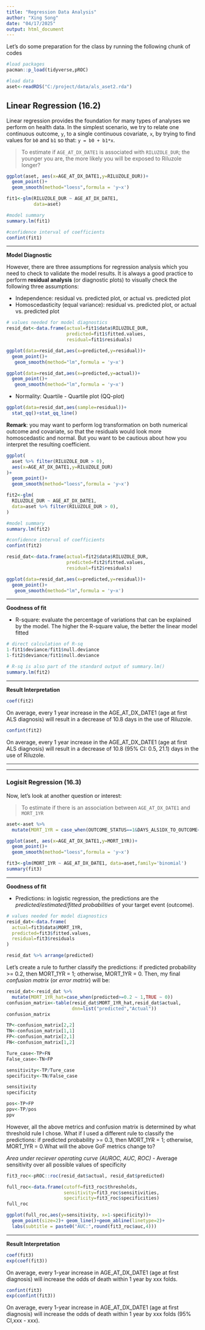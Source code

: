 ```yaml
---
title: "Regression Data Analysis"
author: "Xing Song"
date: "04/17/2025"
output: html_document
---
```


Let's do some preparation for the class by running the following chunk of codes

```r
#load packages
pacman::p_load(tidyverse,pROC)

#load data
aset<-readRDS("C:/project/data/als_aset2.rda")
```


## Linear Regression (16.2)

Linear regression provides the foundation for many types of analyses we perform on health data. In the simplest scenario, we try to relate one continuous outcome, `y`, to a single continuous covariate, `x`, by trying to find values for `b0` and `b1` so that: 
`y = b0 + b1*x`. 

> To estimate if `AGE_AT_DX_DATE1` is associated with `RILUZOLE_DUR`; the younger you are, the more likely you will be exposed to Riluzole longer? 

```r
ggplot(aset, aes(x=AGE_AT_DX_DATE1,y=RILUZOLE_DUR))+
  geom_point()+
  geom_smooth(method="loess",formula = 'y~x')
```


```r
fit1<-glm(RILUZOLE_DUR ~ AGE_AT_DX_DATE1, 
          data=aset)

#model summary
summary.lm(fit1)

#confidence interval of coefficients
confint(fit1)
```

*******************************************************************************************************************

**Model Diagnostic**

However, there are three assumptions for regression analysis which you need to check to validate the model results. It is always a good practice to perform **residual analysis** (or diagnostic plots) to visually check the following three assumptions:

* Independence: residual vs. predicted plot, or actual vs. predicted plot
* Homoscedasticity (equal variance): residual vs. predicted plot, or actual vs. predicted plot

```r
# values needed for model diagnostics
resid_dat<-data.frame(actual=fit1$data$RILUZOLE_DUR,
                      predicted=fit1$fitted.values,
                      residual=fit1$residuals)

ggplot(data=resid_dat,aes(x=predicted,y=residual))+
  geom_point()+
   geom_smooth(method="lm",formula = 'y~x')

ggplot(data=resid_dat,aes(x=predicted,y=actual))+
  geom_point()+
   geom_smooth(method="lm",formula = 'y~x')
```


* Normality: Quartile - Quartile plot (QQ-plot)

```r
ggplot(data=resid_dat,aes(sample=residual))+
  stat_qq()+stat_qq_line()
```

**Remark**: you may want to perform log transformation on both numerical outcome and covariate, so that the residuals would look more homoscedastic and normal. But you want to be cautious about how you interpret the resulting coefficient. 


```r
ggplot(
  aset %>% filter(RILUZOLE_DUR > 0),
  aes(x=AGE_AT_DX_DATE1,y=RILUZOLE_DUR)
)+
  geom_point()+
  geom_smooth(method="loess",formula = 'y~x')
```


```r
fit2<-glm(
  RILUZOLE_DUR ~ AGE_AT_DX_DATE1, 
  data=aset %>% filter(RILUZOLE_DUR > 0),
)

#model summary
summary.lm(fit2)

#confidence interval of coefficients
confint(fit2)
```


```r
resid_dat<-data.frame(actual=fit2$data$RILUZOLE_DUR,
                      predicted=fit2$fitted.values,
                      residual=fit2$residuals)

ggplot(data=resid_dat,aes(x=predicted,y=residual))+
  geom_point()+
   geom_smooth(method="lm",formula = 'y~x')
```


*******************************************************************************************************************

**Goodness of fit**

* R-square: evaluate the percentage of variations that can be explained by the model. The higher the R-square value, the better the linear model fitted

```r
# direct calculation of R-sq
1-fit1$deviance/fit1$null.deviance
1-fit2$deviance/fit1$null.deviance

# R-sq is also part of the standard output of summary.lm()
summary.lm(fit2)
```


*******************************************************************************************************************

**Result Interpretation**

```r
coef(fit2)
```
On average, every 1 year increase in the AGE_AT_DX_DATE1 (age at first ALS diagnosis) will result in a decrease of 10.8 days in the use of Riluzole. 

```r
confint(fit2)
```
On average, every 1 year increase in the AGE_AT_DX_DATE1 (age at first ALS diagnosis) will result in a decrease of 10.8 (95% CI: 0.5, 21.1) days in the use of Riluzole. 

*******************************************************************************************************************
*******************************************************************************************************************


### Logisit Regression (16.3)

Now, let's look at another question or interest: 

> To estimate if there is an association between `AGE_AT_DX_DATE1` and `MORT_1YR`

```r
aset<-aset %>%
  mutate(MORT_1YR = case_when(OUTCOME_STATUS==1&DAYS_ALS1DX_TO_OUTCOME<=365~1,TRUE~0))
```


```r
ggplot(aset, aes(x=AGE_AT_DX_DATE1,y=MORT_1YR))+
  geom_point()+
  geom_smooth(method="loess",formula = 'y~x')
```


```r
fit3<-glm(MORT_1YR ~ AGE_AT_DX_DATE1, data=aset,family='binomial') 
summary(fit3)
```


*******************************************************************************************************************

**Goodness of fit**

* Predictions: in logistic regression, the predictions are the _predicted/estimated/fitted probabilities_ of your target event (outcome).

```r
# values needed for model diagnostics
resid_dat<-data.frame(
  actual=fit3$data$MORT_1YR,
  predicted=fit3$fitted.values,
  residual=fit3$residuals
)

resid_dat %>% arrange(predicted)
```

Let's create a rule to further classify the predictions: if predicted probability >= 0.2, then MORT_1YR = 1; otherwise, MORT_1YR = 0. Then, my final *confusion matrix* (or *error matrix*) will be: 

```r
resid_dat<-resid_dat %>% 
  mutate(MORT_1YR_hat=case_when(predicted>=0.2 ~ 1,TRUE ~ 0))
confusion_matrix<-table(resid_dat$MORT_1YR_hat,resid_dat$actual,
                        dnn=list("predicted","Actual"))
confusion_matrix
```


```r
TP<-confusion_matrix[2,2]
TN<-confusion_matrix[1,1]
FP<-confusion_matrix[2,1]
FN<-confusion_matrix[1,2]

Ture_case<-TP+FN
False_case<-TN+FP

sensitivity<-TP/Ture_case
specificity<-TN/False_case

sensitivity
specificity
```


```r
pos<-TP+FP
ppv<-TP/pos
ppv
```

However, all the above metrics and confusion matrix is determined by what threshold rule I chose. What if I used a different rule to classify the predictions: if predicted probability >= 0.3, then MORT_1YR = 1; otherwise, MORT_1YR = 0.What will the above GoF metrics change to? 


*Area under reciever operating curve (AUROC, AUC, ROC)*
- Average sensitivity over all possible values of specificity

```r
fit3_roc<-pROC::roc(resid_dat$actual, resid_dat$predicted)

full_roc<-data.frame(cutoff=fit3_roc$thresholds,
                     sensitivity=fit3_roc$sensitivities,
                     specificity=fit3_roc$specificities)
full_roc
```


```r
ggplot(full_roc,aes(y=sensitivity, x=1-specificity))+
  geom_point(size=2)+ geom_line()+geom_abline(linetype=2)+
  labs(subtitle = paste0("AUC:",round(fit3_roc$auc,4)))
```


*******************************************************************************************************************

**Result Interpretation**

```r
coef(fit3)
exp(coef(fit3))
```
On average, every 1-year increase in AGE_AT_DX_DATE1 (age at first diagnosis) will increase the odds of death within 1 year by xxx folds. 

```r
confint(fit3)
exp(confint(fit3))
```
On average, every 1-year increase in AGE_AT_DX_DATE1 (age at first diagnosis) will increase the odds of death within 1 year by xxx folds (95% CI,xxx - xxx). 

